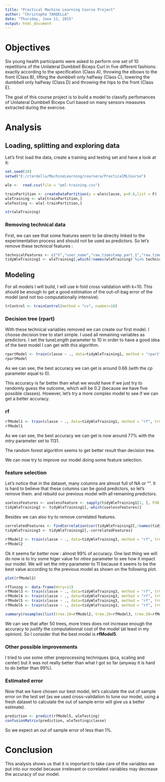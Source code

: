 ```yaml
---
title: "Practical Machine Learning Course Project"
author: "Christophe TARDELLA"
date: "Thursday, June 11, 2015"
output: html_document
---
```


# Objectives

Six young health participants were asked to perform one set of 10 repetitions of the Unilateral Dumbbell Biceps Curl in five different fashions: exactly according to the specification (Class A), throwing the elbows to the front (Class B), lifting the dumbbell only halfway (Class C), lowering the dumbbell only halfway (Class D) and throwing the hips to the front (Class E).

The goal of this course project is to build a model to classify perfomances of Unilateral Dumbbell Biceps Curl based on many sensors measures extracted during the exercise.

# Analysis

## Loading, splitting and exploring data

Let's first load the data, create a training and testing set and have a look at it:
```r
set.seed(10)
setwd("E:/ctardella/MachineLearning/coursera/PracticalMLCourse")
```

```r
wle <-  read.csv(file = "pml-training.csv")

trainPartition <- createDataPartition(y = wle$classe, p=0.8,list = F)
wleTraining <- wle[trainPartition,]
wleTesting <- wle[-trainPartition,]

str(wleTraining)
```

### Removing technical data

First, we can see that some features seem to be direclty linked to the experimentation process and should not be used as predictors. So let's remove these *technical* features : 

```r
technicalFeatures <- c("X","user_name","raw_timestamp_part_1","raw_timestamp_part_2","cvtd_timestamp","new_window","num_window")
tidyWleTraining1 <- wleTraining[,which(!names(wleTraining) %in% technicalFeatures)]
```

## Modeling

For all models I will build, I will use k-fold cross validation with k=10. This should be enough to get a good estimation of the out-of-bag error of the model (and not too computationally intensive).

```r
trControl <- trainControl(method = "cv", number=10)
```

### Decision tree (rpart)

With these technical variables removed we can create our first model. I choose decision tree to start simple. I used all remaining variables as predictors. I set the tuneLength parameter to 10 in order to have a good idea of the best model I can get with this algorithm.

```r
rpartModel <- train(classe ~ ., data=tidyWleTraining1, method = "rpart", trControl = trControl, tuneLength = 10)
rpartModel
```
As we can see, the best accuracy we can get is around 0.66 (with the *cp* parameter equal to 0).

This accuracy is far better than what we would have if we just try to randomly guess the outcome, which will be 0.2 (because we have five possible classes). However, let's try a more complex model to see if we can get a better accuracy.

### rf

```r
rfModel1 <- train(classe ~ ., data=tidyWleTraining1, method = "rf", trControl = trControl, tuneLength = 10, ntree = 10)
rfModel1
```

As we can see, the best accuracy we can get is now around 77% with the *mtry* parameter set to 1131.

The random forest algorithm seems to get better result than decision tree.

We can now try to improve our model doing some feature selection.

### feature selection

Let's notice that in the dataset, many columns are almost full of NA or "". It is hard to believe that these columns can be good predictors, so let's remove them. and rebuild our previous model with all remaining predictors.

```r
uselessFeatures <- uselessFeature <- sapply(tidyWleTraining1[1, ], FUN = function(x) {is.na(x) | x == ""})
tidyWleTraining2 <- tidyWleTraining1[,-which(uselessFeatures)]
```

Besides we can also try to remove correlated features.

```r
correlatedFeatures <- findCorrelation(cor(tidyWleTraining2[,!names(tidyWleTraining2) %in% c("classe")]))
tidyWleTraining3 <- tidyWleTraining2[,-correlatedFeatures]

rfModel2 <- train(classe ~ ., data=tidyWleTraining3, method = "rf", trControl = trControl, tuneLength = 10, ntree=10)
rfModel2
```

Ok it seems far better now : almost 99% of accuracy. One last thing we will do now is to try some higer value for *ntree* parameter to see how it impact our model. We will set the *mtry* parameter to 11 because it seems to be the best value according to the previous model as shown on the following plot.

```r
plot(rfModel2)
```

```r
rfTuning <- data.frame(mtry=11)
rfModel3 <- train(classe ~ ., data=tidyWleTraining3, method = "rf", trControl = trControl, tuneGrid = rfTuning, ntree=20)
rfModel4 <- train(classe ~ ., data=tidyWleTraining3, method = "rf", trControl = trControl, tuneGrid = rfTuning, ntree=50)
rfModel5 <- train(classe ~ ., data=tidyWleTraining3, method = "rf", trControl = trControl, tuneGrid = rfTuning, ntree=100)
rfModel6 <- train(classe ~ ., data=tidyWleTraining3, method = "rf", trControl = trControl, tuneGrid = rfTuning, ntree=200)

summary(resamples(list(tree.10=rfModel2, tree.20=rfModel3, tree.50=rfModel4, tree.100=rfModel5, tree.200=rfModel6)))
```

We can see that after 50 trees, more trees does not increase enough the accuracy to justify the computationnal cost of the model (at least in my opinion). So I consider that the best model is **rfModel5**.


### Other possible improvements

I tried to use some other preprocessing techniques (pca, scaling and center) but it was not really better than what I got so far (anyway it is hard to do better than 99%).

### Estimated error

Now that we have chosen our best model, let's calculate the out of sample error on the test set (as we used cross-validation to tune our model, using a fresh dataset to calculate the out of sample error will give us a better estimate).

```r
prediction <- predict(rfModel5, wleTesting)
confusionMatrix(prediction, wleTesting$classe)
```

So we expect an out of sample error of less than 1%.

# Conclusion

This analysis shows us that it is important to take care of the variables we put into our model because irrelevant or correlated variables may decrease the accuracy of our model. 